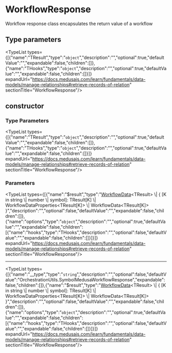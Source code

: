 
# WorkflowResponse

Workflow response class encapsulates the return value of a workflow

## Type parameters

<TypeList types={[{"name":"TResult","type":"`object`","description":"","optional":true,"defaultValue":"","expandable":false,"children":[]},{"name":"THooks","type":"`object`","description":"","optional":true,"defaultValue":"","expandable":false,"children":[]}]} expandUrl="https://docs.medusajs.com/learn/fundamentals/data-models/manage-relationships#retrieve-records-of-relation" sectionTitle="WorkflowResponse"/>

## constructor

### Type Parameters

<TypeList types={[{"name":"TResult","type":"`object`","description":"","optional":true,"defaultValue":"","expandable":false,"children":[]},{"name":"THooks","type":"`object`","description":"","optional":true,"defaultValue":"","expandable":false,"children":[]}]} expandUrl="https://docs.medusajs.com/learn/fundamentals/data-models/manage-relationships#retrieve-records-of-relation" sectionTitle="WorkflowResponse"/>

### Parameters

<TypeList types={[{"name":"$result","type":"[WorkflowData](../../types/workflows.WorkflowData/page.mdx)&#60;TResult&#62; \\| &#123; [K in string \\| number \\| symbol]: TResult[K] \\| WorkflowDataProperties&#60;TResult[K]&#62; \\| WorkflowData&#60;TResult[K]&#62; &#125;","description":"","optional":false,"defaultValue":"","expandable":false,"children":[]},{"name":"options","type":"`object`","description":"","optional":true,"defaultValue":"","expandable":false,"children":[{"name":"hooks","type":"THooks","description":"","optional":false,"defaultValue":"","expandable":false,"children":[]}]}]} expandUrl="https://docs.medusajs.com/learn/fundamentals/data-models/manage-relationships#retrieve-records-of-relation" sectionTitle="WorkflowResponse"/>

___

<TypeList types={[{"name":"__type","type":"`string`","description":"","optional":false,"defaultValue":"OrchestrationUtils.SymbolMedusaWorkflowResponse","expandable":false,"children":[]},{"name":"$result","type":"[WorkflowData](../../types/workflows.WorkflowData/page.mdx)&#60;TResult&#62; \\| &#123; [K in string \\| number \\| symbol]: TResult[K] \\| WorkflowDataProperties&#60;TResult[K]&#62; \\| WorkflowData&#60;TResult[K]&#62; &#125;","description":"","optional":false,"defaultValue":"","expandable":false,"children":[]},{"name":"options","type":"`object`","description":"","optional":true,"defaultValue":"","expandable":false,"children":[{"name":"hooks","type":"THooks","description":"","optional":false,"defaultValue":"","expandable":false,"children":[]}]}]} expandUrl="https://docs.medusajs.com/learn/fundamentals/data-models/manage-relationships#retrieve-records-of-relation" sectionTitle="WorkflowResponse"/>

